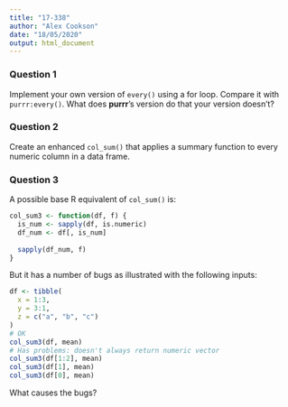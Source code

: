 ```yaml
---
title: "17-338"
author: "Alex Cookson"
date: "18/05/2020"
output: html_document
---
```


### Question 1

Implement your own version of `every()` using a for loop. Compare it with `purrr:every()`. What does **purrr**'s version do that your version doesn't?


### Question 2

Create an enhanced `col_sum()` that applies a summary function to every numeric column in a data frame.


### Question 3

A possible base R equivalent of `col_sum()` is:

```r
col_sum3 <- function(df, f) {
  is_num <- sapply(df, is.numeric)
  df_num <- df[, is_num]
  
  sapply(df_num, f)
}
```

But it has a number of bugs as illustrated with the following inputs:

```r
df <- tibble(
  x = 1:3,
  y = 3:1,
  z = c("a", "b", "c")
)
# OK
col_sum3(df, mean)
# Has problems: doesn't always return numeric vector
col_sum3(df[1:2], mean)
col_sum3(df[1], mean)
col_sum3(df[0], mean)
```

What causes the bugs?
